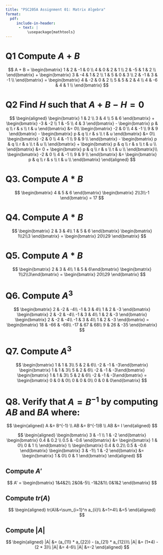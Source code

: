 ```yaml
---
title: "PSC205A Assignment 01: Matrix Algebra"
format: 
  pdf:
     include-in-header:
      - text: |
          \usepackage{mathtools}
---
```


# Q1 Compute $A + B$

$$
A + B = \begin{bmatrix}
1 & 2 & -1 & 0 \\
4 & 0 & 2 & 1 \\
2 & -5 & 1 & 2 \\
\end{bmatrix} + \begin{bmatrix}
3 & -4 & 1 & 2 \\
1 & 5 & 0 & 3 \\
2 & -1 & 3 & -1 \\
\end{bmatrix} = \begin{bmatrix}
4 & -2 & 0 & 2 \\
5 & 5 & 2 & 4 \\
4 & -6 & 4 & 1 \\
\end{bmatrix}
$$

# Q2 Find $H$ such that $A + B - H = 0$

$$
\begin{aligned}
\begin{bmatrix}
1 & 2 \\
3 & 4 \\
5 & 6 \end{bmatrix} + \begin{bmatrix}
-3 & -2 \\
1 & -5  \\
4 & 3 \end{bmatrix} - \begin{bmatrix}
p & q \\
r & s  \\
t & u \end{bmatrix} &= 0\\
\begin{bmatrix}
-2 & 0 \\
4 & -1  \\
9 & 9 \end{bmatrix} - \begin{bmatrix}
p & q \\
r & s  \\
t & u \end{bmatrix} &= 0\\
\begin{bmatrix}
-2 & 0 \\
4 & -1  \\
9 & 9 \\
\end{bmatrix} -
\begin{bmatrix}
p & q \\
r & s  \\
t & u \\
\end{bmatrix} +
\begin{bmatrix}
p & q \\
r & s  \\
t & u \\
\end{bmatrix} &= 0 + 
\begin{bmatrix}
p & q \\
r & s  \\
t & u \\
\end{bmatrix}\\ 
\begin{bmatrix}
-2 & 0 \\
4 & -1  \\
9 & 9 \\
\end{bmatrix} &=
\begin{bmatrix}
p & q \\
r & s  \\
t & u \\
\end{bmatrix}
\end{aligned}
$$

# Q3. Compute $A * B$

$$
\begin{bmatrix}
4 & 5 & 6 \end{bmatrix}
\begin{bmatrix}
2\\3\\-1 \end{bmatrix} = 17
$$

# Q4. Compute $A * B$

$$
\begin{bmatrix}
2 & 3 & 4\\
1 & 5 & 6 \end{bmatrix} 
\begin{bmatrix}
1\\2\\3 \end{bmatrix} = \begin{bmatrix}
20\\29 \end{bmatrix}
$$

# Q5. Compute $A * B$

$$
\begin{bmatrix}
2 & 3 & 4\\
1 & 5 & 6\end{bmatrix}
\begin{bmatrix}
1\\2\\3\end{bmatrix} =
\begin{bmatrix}
20\\29 \end{bmatrix}
$$

# Q6. Compute $A^3$

$$
\begin{bmatrix}
2 & -2 & -4\\
-1 & 3 & 4\\
1 & 2 & -3 \end{bmatrix}
\begin{bmatrix}
2 & -2 & -4\\
-1 & 3 & 4\\
1 & 2 & -3 \end{bmatrix}
\begin{bmatrix}
2 & -2 & -4\\
-1 & 3 & 4\\
1 & 2 & -3 \end{bmatrix} =
\begin{bmatrix}
18 & -66 & -68\\
-17 & 67 & 68\\
9 & 26 & -35 \end{bmatrix}
$$

# Q7. Compute $A^3$

$$
\begin{bmatrix}
1 & 1 & 3\\
5 & 2 & 6\\
-2 & -1 & -3\end{bmatrix}
\begin{bmatrix}
1 & 1 & 3\\
5 & 2 & 6\\
-2 & -1 & -3\end{bmatrix}
\begin{bmatrix}
1 & 1 & 3\\
5 & 2 & 6\\
-2 & -1 & -3\end{bmatrix} =
\begin{bmatrix}
0 & 0 & 0\\
0 & 0 & 0\\
0 & 0 & 0\end{bmatrix}
$$

# Q8. Verify that $A = B^{-1}$ by computing $AB$ and $BA$ where:

$$
\begin{aligned}
A &= B^{-1} \\
AB &= B^{-1}B \\
AB &= I
\end{aligned}
$$

$$
\begin{aligned}
\begin{bmatrix}
3 & -1 \\
1 & -2 \end{bmatrix}
\begin{bmatrix}
0.4 & 0.2 \\
0.5 & -0.6 \end{bmatrix} &= 
\begin{bmatrix}
1 & 0\\
0 & 1 \\ \end{bmatrix} \\
\begin{bmatrix}
0.4 & 0.2\\
0.5 & -0.6 \end{bmatrix} 
\begin{bmatrix}
3 & -1\\
1 & -2 \end{bmatrix} &= 
\begin{bmatrix}
1 & 0\\
0 & 1 \end{bmatrix}
\end{aligned}
$$

## Compute $A'$

$$
A' =
\begin{bmatrix}
1&4&2\\
2&0&-5\\
-1&2&1\\
0&1&2 \end{bmatrix}
$$

## Compute $tr(A)$

$$
\begin{aligned}
tr(A)&=\sum_{i=1}^n a_{ii}\\
&=1+4\\
&=5
\end{aligned}
$$

## Compute $|A|$

$$
\begin{aligned}
|A| &= (a_{11} * a_{22}) - (a_{21} * a_{12})\\
|A| &= (1*4) - (2 * 3)\\
|A| &= 4-6\\
|A| &=-2
\end{aligned}
$$